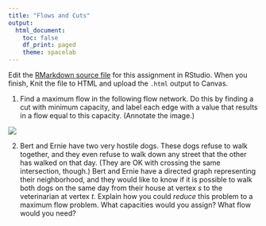 ```yaml
---
title: "Flows and Cuts"
output:
  html_document:
    toc: false
    df_print: paged
    theme: spacelab
---
```


Edit the [RMarkdown source file](30cutsflows.Rmd) for this assignment in RStudio. When you finish, Knit the file to HTML and upload the `.html` output to Canvas.

1. Find a maximum flow in the following flow network. Do this by finding a cut with minimum capacity, and label each edge with a value that results in a flow equal to this capacity. (Annotate the image.)
 
![](https://djhunter.github.io/algorithms/images/flownet1.png)

2. Bert and Ernie have two very hostile dogs. These dogs refuse to walk together, and they even refuse to walk down any street that the other has walked on that day. (They are OK with crossing the same intersection, though.) Bert and Ernie have a directed graph representing their neighborhood, and they would like to know if it is possible to walk both dogs on the same day from their house at vertex $s$ to the veterinarian at vertex $t$. Explain how you could *reduce* this problem to a maximum flow problem. What capacities would you assign? What flow would you need?



